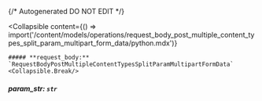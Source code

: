 {/* Autogenerated DO NOT EDIT  */}

<Collapsible
    content={() => import('/content/models/operations/request_body_post_multiple_content_types_split_param_multipart_form_data/python.mdx')}
>
    ##### **request_body:** `RequestBodyPostMultipleContentTypesSplitParamMultipartFormData`
    <Collapsible.Break/>
</Collapsible>

##### **param_str:** `str`

